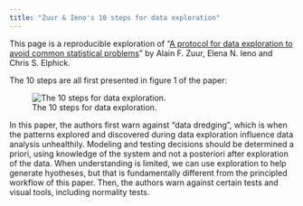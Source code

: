 ```yaml
---
title: "Zuur & Ieno's 10 steps for data exploration"
---
```


This page is a reproducible exploration of "[A protocol for data exploration to avoid common statistical problems](https://besjournals.onlinelibrary.wiley.com/doi/10.1111/j.2041-210X.2009.00001.x)" by Alain F. Zuur, Elena N. Ieno and Chris S. Elphick.

The 10 steps are all first presented in figure 1 of the paper:

![The 10 steps for data exploration.](https://besjournals.onlinelibrary.wiley.com/cms/asset/890dd91b-444e-430b-b41b-c7edee6653fb/mee3_1_f1.gif){alt="The 10 steps for data exploration." fig-align="center"}

In this paper, the authors first warn against "data dredging", which is when the patterns explored and discovered during data exploration influence data analysis unhealthily. Modeling and testing decisions should be determined a priori, using knowledge of the system and not a posteriori after exploration of the data. When understanding is limited, we can use exploration to help generate hyotheses, but that is fundamentally different from the principled workflow of this paper. Then, the authors warn against certain tests and visual tools, including normality tests.
